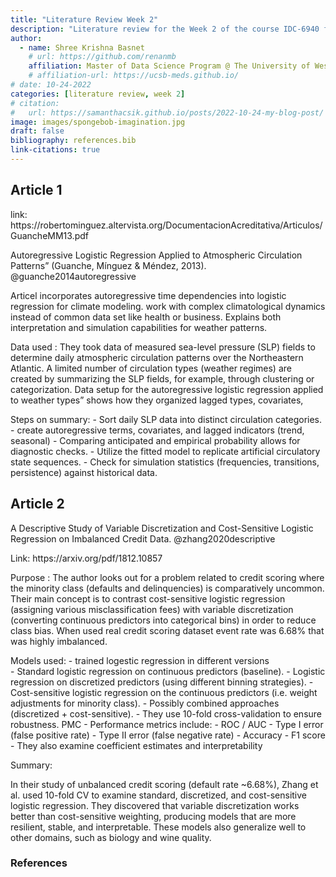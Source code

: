 ```yaml
---
title: "Literature Review Week 2"
description: "Literature review for the Week 2 of the course IDC-6940 for Fall 2025"
author:
  - name: Shree Krishna Basnet
    # url: https://github.com/renanmb
    affiliation: Master of Data Science Program @ The University of West Florida (UWF)
    # affiliation-url: https://ucsb-meds.github.io/
# date: 10-24-2022
categories: [literature review, week 2]
# citation:
#   url: https://samanthacsik.github.io/posts/2022-10-24-my-blog-post/
image: images/spongebob-imagination.jpg
draft: false
bibliography: references.bib
link-citations: true
---
```


## Article 1 

link: https://robertominguez.altervista.org/DocumentacionAcreditativa/Articulos/GuancheMM13.pdf 

Autoregressive Logistic Regression Applied to Atmospheric Circulation Patterns” (Guanche, Mínguez & Méndez, 2013). @guanche2014autoregressive

Articel incorporates autoregressive time dependencies into logistic regression for climate modeling. work with complex climatological dynamics instead of common data set like health or business. Explains both interpretation and simulation capabilities for weather patterns.

Data used :  They took data  of measured sea-level pressure (SLP) fields to determine daily atmospheric circulation patterns over the Northeastern Atlantic. A limited number of circulation types (weather regimes) are created by summarizing the SLP fields, for example, through clustering or categorization. Data setup for the autoregressive logistic regression applied to weather types” shows how they organized lagged types, covariates,

Steps on summary: 
- Sort daily SLP data into distinct circulation categories.
- create autoregressive terms, covariates, and lagged indicators (trend, seasonal)
- Comparing anticipated and empirical probability allows for diagnostic checks.
- Utilize the fitted model to replicate artificial circulatory state sequences.
- Check for simulation statistics (frequencies, transitions, persistence) against historical data.

## Article 2

A Descriptive Study of Variable Discretization and Cost-Sensitive Logistic Regression on Imbalanced Credit Data. @zhang2020descriptive

Link: https://arxiv.org/pdf/1812.10857 


Purpose : The author looks out for a problem related to credit scoring where the minority class (defaults and delinquencies) is comparatively uncommon.
Their main concept is to contrast cost-sensitive logistic regression (assigning various misclassification fees) with variable discretization (converting continuous predictors into categorical bins) in order to reduce class bias. 
When used real credit scoring dataset event rate was 6.68% that was highly imbalanced.

Models used:
- trained logestic regression in different versions   
- Standard logistic regression on continuous predictors (baseline).
- Logistic regression on discretized predictors (using different binning strategies).
- Cost-sensitive logistic regression on the continuous predictors (i.e. weight adjustments for minority class).
- Possibly combined approaches (discretized + cost-sensitive).
- They use 10-fold cross-validation to ensure robustness. PMC
- Performance metrics include:
- ROC / AUC
- Type I error (false positive rate)
- Type II error (false negative rate)
- Accuracy
- F1 score
- They also examine coefficient estimates and interpretability

Summary: 

In their study of unbalanced credit scoring (default rate ~6.68%), Zhang et al. used 10-fold CV to examine standard, discretized, and cost-sensitive logistic regression. They discovered that variable discretization works better than cost-sensitive weighting, producing models that are more resilient, stable, and interpretable. These models also generalize well to other domains, such as biology and wine quality.

### References

::: {#refs}
:::